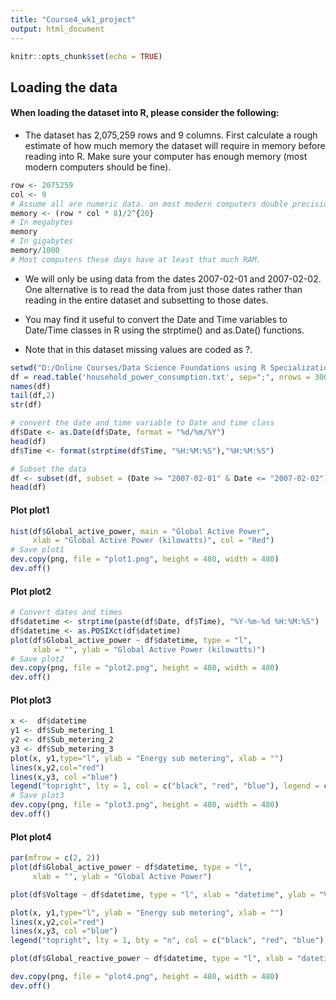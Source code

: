 ---
title: "Course4_wk1_project"
output: html_document
---

```{r setup, include=FALSE}
knitr::opts_chunk$set(echo = TRUE)
```

## Loading the data

#### When loading the dataset into R, please consider the following:
* The dataset has 2,075,259 rows and 9 columns. First calculate a rough estimate of how much memory the dataset will require in memory before reading into R. Make sure your computer has enough memory (most modern computers should be fine).
```{r}
row <- 2075259
col <- 9
# Assume all are numeric data. on most modern computers double precision floating point numbers are stored using 64 bits of memory, or 8 bytes. Given that information, you can do the following calculation
memory <- (row * col * 8)/2^{20}
# In megabytes
memory
# In gigabytes
memory/1000
# Most computers these days have at least that much RAM.
```

* We will only be using data from the dates 2007-02-01 and 2007-02-02. One alternative is to read the data from just those dates rather than reading in the entire dataset and subsetting to those dates.


* You may find it useful to convert the Date and Time variables to Date/Time classes in R using the strptime() and as.Date() functions.

* Note that in this dataset missing values are coded as ?.

```{r}
setwd("D:/Online Courses/Data Science Foundations using R Specialization/Course 4 Exploratory Data Analysis/Week 1/exdata_data_household_power_consumption")
df = read.table('household_power_consumption.txt', sep=";", nrows = 300000, na.strings = "?", header=TRUE)
names(df)
tail(df,2)
str(df)

# convert the date and time variable to Date and time class
df$Date <- as.Date(df$Date, format = "%d/%m/%Y")
head(df)
df$Time <- format(strptime(df$Time, "%H:%M:%S"),"%H:%M:%S")

# Subset the data
df <- subset(df, subset = (Date >= "2007-02-01" & Date <= "2007-02-02"))
head(df)
```
#### Plot plot1
```{r}
hist(df$Global_active_power, main = "Global Active Power", 
     xlab = "Global Active Power (kilowatts)", col = "Red")
# Save plot1
dev.copy(png, file = "plot1.png", height = 480, width = 480)
dev.off()
```

#### Plot plot2
```{r}
# Convert dates and times
df$datetime <- strptime(paste(df$Date, df$Time), "%Y-%m-%d %H:%M:%S")
df$datetime <- as.POSIXct(df$datetime)
plot(df$Global_active_power ~ df$datetime, type = "l", 
     xlab = "", ylab = "Global Active Power (kilowatts)")
# Save plot2
dev.copy(png, file = "plot2.png", height = 480, width = 480)
dev.off()
```

#### Plot plot3
```{r}
x <-  df$datetime
y1 <- df$Sub_metering_1
y2 <- df$Sub_metering_2
y3 <- df$Sub_metering_3
plot(x, y1,type="l", ylab = "Energy sub metering", xlab = "")
lines(x,y2,col="red")
lines(x,y3, col ="blue")
legend("topright", lty = 1, col = c("black", "red", "blue"), legend = c("Sub_metering_1", "Sub_metering_2", "Sub_metering_3"))
# Save plot3
dev.copy(png, file = "plot3.png", height = 480, width = 480)
dev.off()
```
#### Plot plot4
```{r}
par(mfrow = c(2, 2))
plot(df$Global_active_power ~ df$datetime, type = "l", 
     xlab = "", ylab = "Global Active Power")

plot(df$Voltage ~ df$datetime, type = "l", xlab = "datetime", ylab = "Voltage")

plot(x, y1,type="l", ylab = "Energy sub metering", xlab = "")
lines(x,y2,col="red")
lines(x,y3, col ="blue")
legend("topright", lty = 1, bty = "n", col = c("black", "red", "blue"), legend = c("Sub_metering_1", "Sub_metering_2", "Sub_metering_3"))

plot(df$Global_reactive_power ~ df$datetime, type = "l", xlab = "datetime", ylab = "Global_reactive_power")

dev.copy(png, file = "plot4.png", height = 480, width = 480)
dev.off()
```
